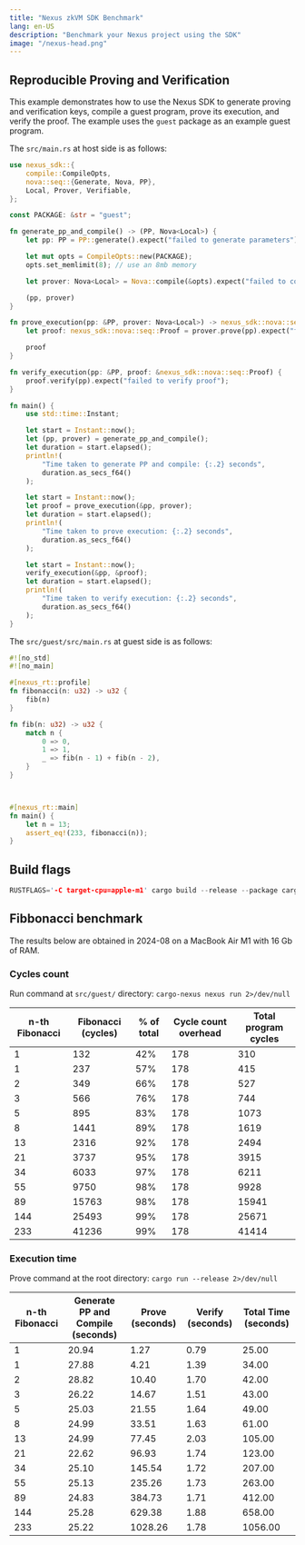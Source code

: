 ```yaml
---
title: "Nexus zkVM SDK Benchmark"
lang: en-US
description: "Benchmark your Nexus project using the SDK"
image: "/nexus-head.png"
---
```




## Reproducible Proving and Verification

<Steps>

This example demonstrates how to use the Nexus SDK to generate proving and verification keys, compile a guest program, prove its execution, and verify the proof. The example uses the `guest` package as an example guest program.

The `src/main.rs` at host side is as follows:

```rust
use nexus_sdk::{
    compile::CompileOpts,
    nova::seq::{Generate, Nova, PP},
    Local, Prover, Verifiable,
};

const PACKAGE: &str = "guest";

fn generate_pp_and_compile() -> (PP, Nova<Local>) {
    let pp: PP = PP::generate().expect("failed to generate parameters");

    let mut opts = CompileOpts::new(PACKAGE);
    opts.set_memlimit(8); // use an 8mb memory

    let prover: Nova<Local> = Nova::compile(&opts).expect("failed to compile guest program");

    (pp, prover)
}

fn prove_execution(pp: &PP, prover: Nova<Local>) -> nexus_sdk::nova::seq::Proof {
    let proof: nexus_sdk::nova::seq::Proof = prover.prove(pp).expect("failed to prove program");

    proof
}

fn verify_execution(pp: &PP, proof: &nexus_sdk::nova::seq::Proof) {
    proof.verify(pp).expect("failed to verify proof");
}

fn main() {
    use std::time::Instant;

    let start = Instant::now();
    let (pp, prover) = generate_pp_and_compile();
    let duration = start.elapsed();
    println!(
        "Time taken to generate PP and compile: {:.2} seconds",
        duration.as_secs_f64()
    );

    let start = Instant::now();
    let proof = prove_execution(&pp, prover);
    let duration = start.elapsed();
    println!(
        "Time taken to prove execution: {:.2} seconds",
        duration.as_secs_f64()
    );

    let start = Instant::now();
    verify_execution(&pp, &proof);
    let duration = start.elapsed();
    println!(
        "Time taken to verify execution: {:.2} seconds",
        duration.as_secs_f64()
    );
}
```

The `src/guest/src/main.rs` at guest side is as follows:

```rust
#![no_std]
#![no_main]

#[nexus_rt::profile]
fn fibonacci(n: u32) -> u32 {
    fib(n)
}

fn fib(n: u32) -> u32 {
    match n {
        0 => 0,
        1 => 1,
        _ => fib(n - 1) + fib(n - 2),
    }
}



#[nexus_rt::main]
fn main() {
    let n = 13;
    assert_eq!(233, fibonacci(n));
}
```

## Build flags

```rust 
RUSTFLAGS='-C target-cpu=apple-m1' cargo build --release --package cargo-nexus --bin cargo-nexus
```

## Fibbonacci benchmark

The results below are obtained in 2024-08 on a MacBook Air M1 with 16 Gb of RAM.

### Cycles count

Run command at `src/guest/` directory: `cargo-nexus nexus run 2>/dev/null`


| n-th Fibonacci | Fibonacci (cycles)       | % of total | Cycle count overhead | Total program cycles |
|----------------|--------------------------|------------|----------------------|----------------------|
| 1              | 132                      | 42%        | 178                  | 310                  |
| 1              | 237                      | 57%        | 178                  | 415                  |
| 2              | 349                      | 66%        | 178                  | 527                  |
| 3              | 566                      | 76%        | 178                  | 744                  |
| 5              | 895                      | 83%        | 178                  | 1073                 |
| 8              | 1441                     | 89%        | 178                  | 1619                 |
| 13             | 2316                     | 92%        | 178                  | 2494                 |
| 21             | 3737                     | 95%        | 178                  | 3915                 |
| 34             | 6033                     | 97%        | 178                  | 6211                 |
| 55             | 9750                     | 98%        | 178                  | 9928                 |
| 89             | 15763                    | 98%        | 178                  | 15941                |
| 144            | 25493                    | 99%        | 178                  | 25671                |
| 233            | 41236                    | 99%        | 178                  | 41414                |



### Execution time

Prove command at the root directory: `cargo run --release 2>/dev/null`

| n-th Fibonacci | Generate PP and Compile (seconds) | Prove (seconds) | Verify (seconds) | Total Time (seconds)|
|----------------|-----------------------------------|-----------------|------------------|---------------------|
| 1              | 20.94                             | 1.27            | 0.79             | 25.00               |
| 1              | 27.88                             | 4.21            | 1.39             | 34.00               |
| 2              | 28.82                             | 10.40           | 1.70             | 42.00               |
| 3              | 26.22                             | 14.67           | 1.51             | 43.00               |
| 5              | 25.03                             | 21.55           | 1.64             | 49.00               |
| 8              | 24.99                             | 33.51           | 1.63             | 61.00               |
| 13             | 24.99                             | 77.45           | 2.03             | 105.00              |
| 21             | 22.62                             | 96.93           | 1.74             | 123.00              |
| 34             | 25.10                             | 145.54          | 1.72             | 207.00              |
| 55             | 25.13                             | 235.26          | 1.73             | 263.00              |
| 89             | 24.83                             | 384.73          | 1.71             | 412.00              |
| 144            | 25.28                             | 629.38          | 1.88             | 658.00              |
| 233            | 25.22                             | 1028.26         | 1.78             | 1056.00             |



</Steps>